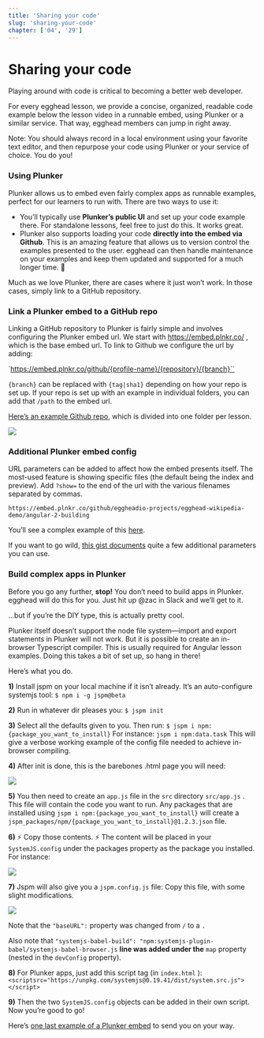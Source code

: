 ```yaml
---
title: 'Sharing your code'
slug: 'sharing-your-code'
chapter: ['04', '29']
---
```


# Sharing your code

Playing around with code is critical to becoming a better web developer.

For every egghead lesson, we provide a concise, organized, readable code example below the lesson video in a runnable embed, using Plunker or a similar service. That way, egghead members can jump in right away.

Note: You should always record in a local environment using your favorite text editor, and then repurpose your code using Plunker or your service of choice. You do you!

### Using Plunker

Plunker allows us to embed even fairly complex apps as runnable examples, perfect for our learners to run with. There are two ways to use it:

- You’ll typically use **Plunker’s public UI** and set up your code example there. For standalone lessons, feel free to just do this. It works great.
- Plunker also supports loading your code **directly into the embed via Github**. This is an amazing feature that allows us to version control the examples presented to the user. egghead can then handle maintenance on your examples and keep them updated and supported for a much longer time. :muscle:

Much as we love Plunker, there are cases where it just won’t work. In those cases, simply link to a GitHub repository.

### Link a Plunker embed to a GitHub repo

Linking a GitHub repository to Plunker is fairly simple and involves configuring the Plunker embed url. We start with https://embed.plnkr.co/ , which is the base embed url. To link to Github we configure the url by adding:

`https://embed.plnkr.co/github/{profile-name}/{repository}/{branch}``

`{branch}` can be replaced with `{tag|sha1}` depending on how your repo is set up. If your repo is set up with an example in individual folders, you can add that `/path` to the embed url.

[Here’s an example Github repo](https://github.com/eggheadio-projects/nlp-in-javascript-with-natural), which is divided into one folder per lesson.

![](https://lh4.googleusercontent.com/BN85gMdmTnjYqHeoEwsHzjtXWp-ihYBBQULZI4C6tz0jmyhGGTjnkHwEOiYqTMn3w28D7bvq9Lvgixz5QdBtQM8mfs7V1vfOgYiRQIaahBfd22lcHBqEqARyqgWhzPib478Gmgz2)

### Additional Plunker embed config

URL parameters can be added to affect how the embed presents itself. The most-used feature is showing specific files (the default being the index and preview). Add `?show=` to the end of the url with the various filenames separated by commas.

`https://embed.plnkr.co/github/eggheadio-projects/egghead-wikipedia-demo/angular-2-building`

You’ll see a complex example of this [here](https://embed.plnkr.co/github/eggheadio-projects/egghead-wikipedia-demo/angular-2-building-an-instant-search-with-angular-2-combining-observables-with-flatmap?preview=plnkr.html&show=src%2Fapp%2Fapp.component.ts,preview).

If you want to go wild, [this gist documents](https://ggoodman.gitbooks.io/plunker/content/embed.html) quite a few additional parameters you can use.

### Build complex apps in Plunker

Before you go any further, **stop!** You don’t need to build apps in Plunker. egghead will do this for you. Just hit up @zac in Slack and we’ll get to it.

...but if you’re the DIY type, this is actually pretty cool.

Plunker itself doesn’t support the node file system—import and export statements in Plunker will not work. But it is possible to create an in-browser Typescript compiler. This is usually required for Angular lesson examples. Doing this takes a bit of set up, so hang in there!

Here’s what you do.

**1)** Install jspm on your local machine if it isn’t already. It’s an auto-configure systemjs tool:
`$ npm i -g jspm@beta`

**2)** Run in whatever dir pleases you:
`$ jspm init`

**3)** Select all the defaults given to you. Then run:
`$ jspm i npm:{package_you_want_to_install}`
For instance: `jspm i npm:data.task` This will give a verbose working example of the config file needed to achieve in-browser compiling.

**4)** After init is done, this is the barebones .html page you will need:

![](https://lh3.googleusercontent.com/QfBRAe4xp95hUC9bSIhOaSanvInun0erAoUtjBQTdZ9AldfSC_-aOj-2nv1gbCf28B3MXmQK46WI0ABJCBbP8FBwjY2F-c8nmWOr79KsqIWWw5QaD2TsX4-nWEbXUGBEeJGZd1aE)

**5)** You then need to create an `app.js` file in the `src` directory `src/app.js` . This file will contain the code you want to run. Any packages that are installed using
`jspm i npm:{package_you_want_to_install}` will create a `jspm_packages/npm/{package_you_want_to_install}@1.2.3.json` file.

**6)** ⚡️ Copy those contents. ⚡️
The content will be placed in your `SystemJS.config` under the packages property as the package you installed. For instance:

![](https://lh5.googleusercontent.com/8j8p214IkMmQBkcdc9Y8m4ctaHcRfZGMksRnYHJ3IOa0y0okvb6TE0gVjZu-8a0qL_S_XRFnayxS1ID9yEh_EYuIbum_Arlwriy9sFeIaCLiausO2wqcFmUwFnFPeLLo9V5_Y4T9)

**7)** Jspm will also give you a `jspm.config.js` file: Copy this file, with some slight modifications.

![](https://lh5.googleusercontent.com/Vyby8a90s6HEJspKmtAsyx6rzK_G0t1lUUtehzkc_3S-7e6QealWhI-yuSpP8IAf65BGyGOTG73BbStHeuna8SI9OmRU6xjZnEcbfqdK6xhUpiZ4AK_3gVRdRFe0AqNk32fFGDsn)

Note that the `"baseURL":` property was changed from `/` to a `.`

Also note that
`"systemjs-babel-build": "npm:systemjs-plugin-babel/systemjs-babel-browser.js` **line was added under the** `map` property (nested in the `devConfig` property).

**8)** For Plunker apps, just add this script tag (in `index.html` ): `<scriptsrc="https://unpkg.com/systemjs@0.19.41/dist/system.src.js"></script>`

**9)** Then the two `SystemJS.config` objects can be added in their own script. Now you’re good to go!

Here’s [one last example of a Plunker embed](http://embed.plnkr.co/UxkIoIK9PEkaupwTInDE?show=script.js,preview) to send you on your way.
